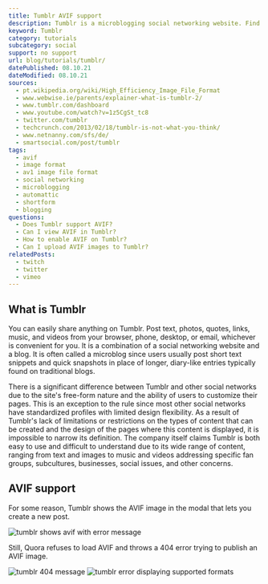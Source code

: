 ```yaml
---
title: Tumblr AVIF support
description: Tumblr is a microblogging social networking website. Find out if you can post AVIF images.
keyword: Tumblr
category: tutorials
subcategory: social
support: no support
url: blog/tutorials/tumblr/
datePublished: 08.10.21
dateModified: 08.10.21
sources:
  - pt.wikipedia.org/wiki/High_Efficiency_Image_File_Format
  - www.webwise.ie/parents/explainer-what-is-tumblr-2/
  - www.tumblr.com/dashboard
  - www.youtube.com/watch?v=1z5CgSt_tc8
  - twitter.com/tumblr
  - techcrunch.com/2013/02/18/tumblr-is-not-what-you-think/
  - www.netnanny.com/sfs/de/
  - smartsocial.com/post/tumblr
tags:
  - avif
  - image format
  - av1 image file format
  - social networking
  - microblogging
  - automattic
  - shortform
  - blogging
questions:
  - Does Tumblr support AVIF?
  - Can I view AVIF in Tumblr?
  - How to enable AVIF on Tumblr?
  - Can I upload AVIF images to Tumblr?
relatedPosts:
  - twitch
  - twitter
  - vimeo
---
```


## What is Tumblr

You can easily share anything on Tumblr. Post text, photos, quotes, links, music, and videos from your browser, phone, desktop, or email, whichever is convenient for you. It is a combination of a social networking website and a blog. It is often called a microblog since users usually post short text snippets and quick snapshots in place of longer, diary-like entries typically found on traditional blogs.

There is a significant difference between Tumblr and other social networks due to the site's free-form nature and the ability of users to customize their pages. This is an exception to the rule since most other social networks have standardized profiles with limited design flexibility. As a result of Tumblr's lack of limitations or restrictions on the types of content that can be created and the design of the pages where this content is displayed, it is impossible to narrow its definition. The company itself claims Tumblr is both easy to use and difficult to understand due to its wide range of content, ranging from text and images to music and videos addressing specific fan groups, subcultures, businesses, social issues, and other concerns.

## AVIF support

For some reason, Tumblr shows the AVIF image in the modal that lets you create a new post.

<Image src="tumblr" alt="tumblr shows avif with error message" />

Still, Quora refuses to load AVIF and throws a 404 error trying to publish an AVIF image.

<Image src="tumblr-404" alt="tumblr 404 message" />
<Image
  src="tumblr-fileformats"
  alt="tumblr error displaying supported formats"
/>
